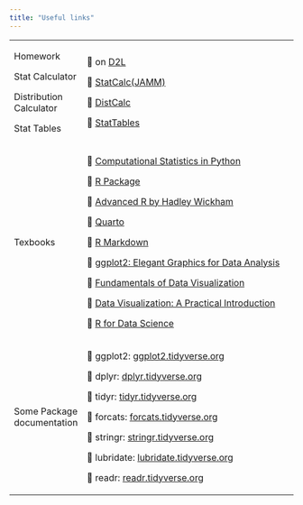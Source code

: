 ---
title: "Useful links"
---

+----------------------------+---------------------------------------------------------------------------------------+
| Homework                   | 🔗 on [D2L](http://d2l.mu.edu)                                                        |
|                            |                                                                                       |
| Stat Calculator            | 🔗 [StatCalc(JAMM)](http://dna.mscsnet.mu.edu:3838/mlab/JAMM/)                        |
|                            |                                                                                       |
| Distribution Calculator    | 🔗 [DistCalc](http://dna.mscsnet.mu.edu:3838/mlab/DistCalc/)                          |
|                            |                                                                                       |
| Stat Tables                | 🔗 [StatTables](https://tinyurl.com/Stat-Meth/tables/z_t_chi.html)                    |
+----------------------------+---------------------------------------------------------------------------------------+
| Texbooks                   | 🔗 [Computational Statistics in Python](https://people.duke.edu/~ccc14/sta-663-2020/) |
|                            |                                                                                       |
|                            | 🔗 [R Package](https://r-pkgs.org/)                                                   |
|                            |                                                                                       |
|                            | 🔗 [Advanced R by Hadley Wickham](https://adv-r.hadley.nz/)                           |
|                            |                                                                                       |
|                            | 🔗 [Quarto](https://quarto.org/)                                                      |
|                            |                                                                                       |
|                            | 🔗 [R Markdown](https://bookdown.org/yihui/rmarkdown/)                                |
|                            |                                                                                       |
|                            | 🔗 [ggplot2: Elegant Graphics for Data Analysis](https://ggplot2-book.org/)           |
|                            |                                                                                       |
|                            | 🔗 [Fundamentals of Data Visualization](https://clauswilke.com/dataviz/)              |
|                            |                                                                                       |
|                            | 🔗 [Data Visualization: A Practical Introduction](https://socviz.co/)                 |
|                            |                                                                                       |
|                            | 🔗 [R for Data Science](https://r4ds.hadley.nz/)                                      |
+----------------------------+---------------------------------------------------------------------------------------+
| Some Package documentation | 🔗 ggplot2: [ggplot2.tidyverse.org](https://ggplot2.tidyverse.org/)                   |
|                            |                                                                                       |
|                            | 🔗 dplyr: [dplyr.tidyverse.org](https://dplyr.tidyverse.org/)                         |
|                            |                                                                                       |
|                            | 🔗 tidyr: [tidyr.tidyverse.org](https://tidyr.tidyverse.org/)                         |
|                            |                                                                                       |
|                            | 🔗 forcats: [forcats.tidyverse.org](https://forcats.tidyverse.org/)                   |
|                            |                                                                                       |
|                            | 🔗 stringr: [stringr.tidyverse.org](https://stringr.tidyverse.org/)                   |
|                            |                                                                                       |
|                            | 🔗 lubridate: [lubridate.tidyverse.org](https://lubridate.tidyverse.org/)             |
|                            |                                                                                       |
|                            | 🔗 readr: [readr.tidyverse.org](https://readr.tidyverse.org/)                         |
+----------------------------+---------------------------------------------------------------------------------------+
